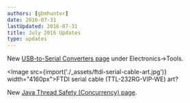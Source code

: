 ```yaml
---
authors: [gbmhunter]
date: 2016-07-31
lastUpdated: 2016-07-31
title: July 2016 Updates
type: updates
---
```


New [USB-to-Serial Converters page](/electronics/tools/#usb-to-serial-converters) under Electronics->Tools.

<Image src={import('./_assets/ftdi-serial-cable-art.jpg')} width="4160px">FTDI serial cable (TTL-232RG-VIP-WE) art?</Image>

New [Java Thread Safety (Concurrency) page](/programming/languages/java/thread-safety-concurrency).
